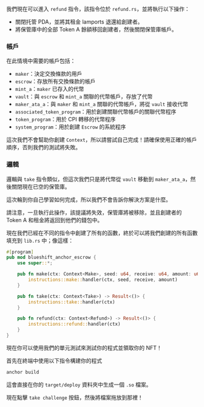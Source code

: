 
<ArticleSection name="退款" id="refund" level="h2" />

我們現在可以進入 `refund` 指令，該指令位於 `refund.rs`，並將執行以下操作：
- 關閉托管 PDA，並將其租金 lamports 退還給創建者。
- 將保管庫中的全部 Token A 餘額移回創建者，然後關閉保管庫帳戶。

### 帳戶 

在此情境中需要的帳戶包括：
- `maker`：決定交換條款的用戶
- `escrow`：存放所有交換條款的帳戶
- `mint_a`：`maker` 已存入的代幣
- `vault`：與 `escrow` 和 `mint_a` 關聯的代幣帳戶，存放了代幣
- `maker_ata_a`：與 `maker` 和 `mint_a` 關聯的代幣帳戶，將從 `vault` 接收代幣
- `associated_token_program`：用於創建關聯代幣帳戶的關聯代幣程序
- `token_program`：用於 CPI 轉移的代幣程序
- `system_program`：用於創建 `Escrow` 的系統程序

這次我們不會幫助你創建 `Context`，所以請嘗試自己完成！請確保使用正確的帳戶順序，否則我們的測試將失敗。

### 邏輯 

邏輯與 `take` 指令類似，但這次我們只是將代幣從 `vault` 移動到 `maker_ata_a`，然後關閉現在已空的保管庫。

這次輪到你自己學習如何完成，所以我們不會告訴你解決方案是什麼。

請注意，一旦執行此操作，該提議將失效，保管庫將被移除，並且創建者的 Token A 和租金將返回到他們的錢包中。

<ArticleSection name="Entrypoint" id="entrypoint" level="h2" />

現在我們已經在不同的指令中創建了所有的函數，終於可以將我們創建的所有函數填充到 `lib.rs` 中；像這樣：

```rust
#[program]
pub mod blueshift_anchor_escrow {
    use super::*;

    pub fn make(ctx: Context<Make>, seed: u64, receive: u64, amount: u64) -> Result<()> {
        instructions::make::handler(ctx, seed, receive, amount)
    }

    pub fn take(ctx: Context<Take>) -> Result<()> {
        instructions::take::handler(ctx)
    }

    pub fn refund(ctx: Context<Refund>) -> Result<()> {
        instructions::refund::handler(ctx)
    }
}
```

<ArticleSection name="Conclusion" id="conclusion" level="h2" />

現在你可以使用我們的單元測試來測試你的程式並領取你的 NFT！

首先在終端中使用以下指令構建你的程式

```bash
anchor build
```

這會直接在你的 `target/deploy` 資料夾中生成一個 `.so` 檔案。

現在點擊 `take challenge` 按鈕，然後將檔案拖放到那裡！
